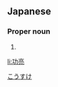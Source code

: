 ==Japanese==
{{ja-kanjitab|功|亮}}

===Proper noun===
{{ja-pos|proper|こうすけ}}

# {{given name|male|lang=ja}}

[[Category:Japanese male given names|こうすけ]]

[[li:功亮]]